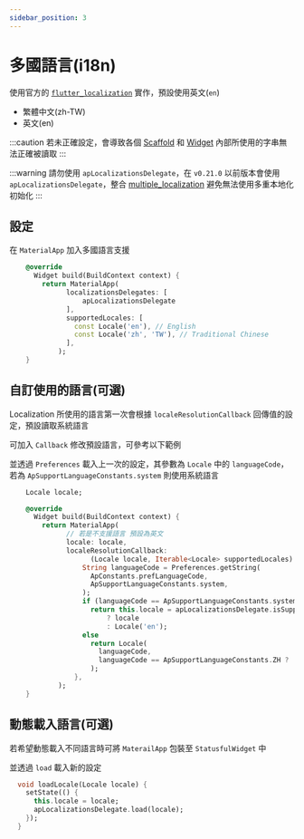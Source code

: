 ```yaml
---
sidebar_position: 3
---
```


# 多國語言(i18n)

使用官方的 [`flutter_localization`](https://flutter.dev/docs/development/accessibility-and-localization/internationalization) 
實作，預設使用英文(`en`)

 - 繁體中文(zh-TW)
 - 英文(en)

:::caution
若未正確設定，會導致各個 [Scaffold](../api-scaffolds/overview) 和 [Widget](../api-widgets/overview) 內部所使用的字串無法正確被讀取
:::

:::warning
請勿使用 `apLocalizationsDelegate`，在 `v0.21.0` 以前版本會使用 `apLocalizationsDelegate`，整合 [multiple_localization](https://pub.dev/packages/multiple_localization) 避免無法使用多重本地化初始化
:::

## 設定

在 `MaterialApp` 加入多國語言支援

```dart title="app.dart"
    @override
      Widget build(BuildContext context) {
        return MaterialApp(
              localizationsDelegates: [
                  apLocalizationsDelegate
              ],
              supportedLocales: [
                const Locale('en'), // English
                const Locale('zh', 'TW'), // Traditional Chinese
              ],
            );
    }

```

## 自訂使用的語言(可選)

Localization 所使用的語言第一次會根據 `localeResolutionCallback` 回傳值的設定，預設讀取系統語言

可加入 `Callback` 修改預設語言，可參考以下範例

並透過 `Preferences` 載入上一次的設定，其參數為 `Locale` 中的 `languageCode`，若為 `ApSupportLanguageConstants.system` 則使用系統語言

```dart title="app.dart"
    Locale locale;

    @override
      Widget build(BuildContext context) {
        return MaterialApp(
              // 若是不支援語言 預設為英文
              locale: locale,
              localeResolutionCallback:
                    (Locale locale, Iterable<Locale> supportedLocales) {
                  String languageCode = Preferences.getString(
                    ApConstants.prefLanguageCode,
                    ApSupportLanguageConstants.system,
                  );
                  if (languageCode == ApSupportLanguageConstants.system)
                    return this.locale = apLocalizationsDelegate.isSupported(locale)
                        ? locale
                        : Locale('en');
                  else
                    return Locale(
                      languageCode,
                      languageCode == ApSupportLanguageConstants.ZH ? 'TW' : null,
                    );
                },
            );
    }

```

## 動態載入語言(可選)

若希望動態載入不同語言時可將 `MaterailApp` 包裝至 `StatusfulWidget` 中

並透過 `load` 載入新的設定

```dart title='app.dart'
  void loadLocale(Locale locale) {
    setState(() {
      this.locale = locale;
      apLocalizationsDelegate.load(locale);
    });
  }
```